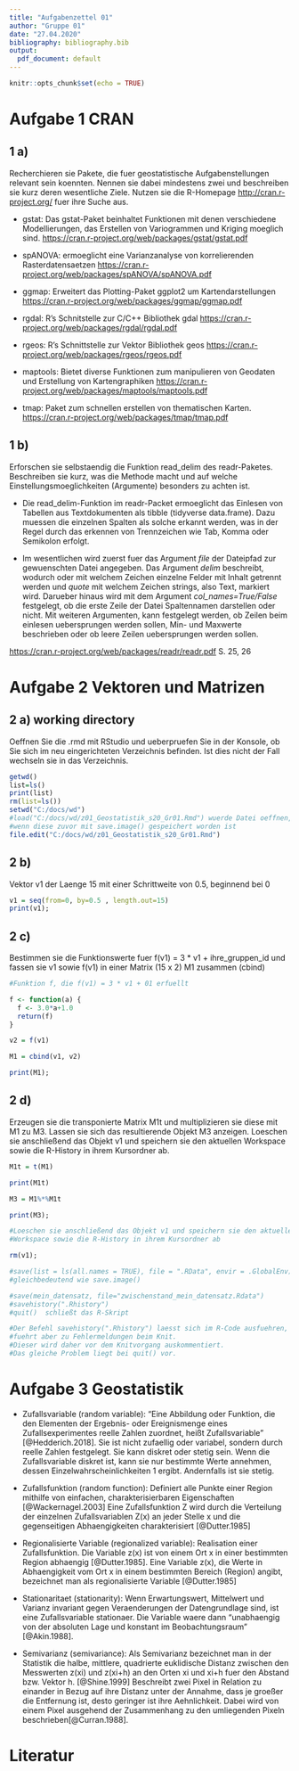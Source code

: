 ---
title: "Aufgabenzettel 01"
author: "Gruppe 01"
date: "27.04.2020"
bibliography: bibliography.bib
output:
  pdf_document: default
---

```{r setup, include=FALSE}
knitr::opts_chunk$set(echo = TRUE)
```

# Aufgabe 1 CRAN

## 1 a)

Recherchieren sie Pakete, die fuer geostatistische Aufgabenstellungen relevant sein koennten.
Nennen sie dabei mindestens zwei und beschreiben sie kurz deren wesentliche Ziele.
Nutzen sie die R-Homepage <http://cran.r-project.org/> fuer ihre Suche aus.

- gstat: Das gstat-Paket beinhaltet Funktionen mit denen verschiedene Modellierungen, das Erstellen von Variogrammen und Kriging moeglich sind.
  <https://cran.r-project.org/web/packages/gstat/gstat.pdf>

- spANOVA: ermoeglicht eine Varianzanalyse von korrelierenden Rasterdatensaetzen
  <https://cran.r-project.org/web/packages/spANOVA/spANOVA.pdf>

- ggmap: Erweitert das Plotting-Paket ggplot2 um Kartendarstellungen
  <https://cran.r-project.org/web/packages/ggmap/ggmap.pdf>
  
- rgdal: R’s Schnitstelle zur C/C++ Bibliothek gdal
  <https://cran.r-project.org/web/packages/rgdal/rgdal.pdf>

- rgeos: R’s Schnittstelle zur Vektor Bibliothek geos
  <https://cran.r-project.org/web/packages/rgeos/rgeos.pdf>

- maptools: Bietet diverse Funktionen zum manipulieren von Geodaten und Erstellung von Kartengraphiken
  <https://cran.r-project.org/web/packages/maptools/maptools.pdf>

- tmap: Paket zum schnellen erstellen von thematischen Karten.
  <https://cran.r-project.org/web/packages/tmap/tmap.pdf>


## 1 b) 

Erforschen sie selbstaendig die Funktion read_delim des readr-Paketes. Beschreiben sie kurz, was die Methode macht und auf welche Einstellungsmoeglichkeiten (Argumente) besonders zu achten ist.

- Die read_delim-Funktion im readr-Packet ermoeglicht das Einlesen von Tabellen aus
  Textdokumenten als tibble (tidyverse data.frame).
  Dazu muessen die einzelnen Spalten als solche erkannt werden,
  was in der Regel durch das erkennen von Trennzeichen wie Tab, Komma oder Semikolon erfolgt.

- Im wesentlichen wird zuerst fuer das Argument *file* der Dateipfad zur gewuenschten Datei angegeben. 
  Das Argument *delim* beschreibt, wodurch oder mit welchem Zeichen einzelne Felder mit Inhalt getrennt werden und *quote* mit welchem Zeichen strings, also Text, markiert wird. 
  Darueber hinaus wird mit dem Argument *col_names=True/False* festgelegt, ob die erste Zeile der Datei Spaltennamen darstellen oder nicht. Mit weiteren Argumenten, kann festgelegt werden, ob Zeilen beim einlesen uebersprungen werden sollen, Min- und Maxwerte beschrieben oder ob leere Zeilen uebersprungen werden sollen.

<https://cran.r-project.org/web/packages/readr/readr.pdf> S. 25, 26



# Aufgabe 2 Vektoren und Matrizen

## 2 a) working directory

Oeffnen Sie die .rmd mit RStudio und ueberpruefen Sie in der Konsole, 
ob Sie sich im neu eingerichteten Verzeichnis befinden. 
Ist dies nicht der Fall wechseln sie in das Verzeichnis.

```{r}

getwd()
list=ls()
print(list)
rm(list=ls())
setwd("C:/docs/wd")
#load("C:/docs/wd/z01_Geostatistik_s20_Gr01.Rmd") wuerde Datei oeffnen, 
#wenn diese zuvor mit save.image() gespeichert worden ist
file.edit("C:/docs/wd/z01_Geostatistik_s20_Gr01.Rmd")

```


## 2 b) 

Vektor v1 der Laenge 15 mit einer Schrittweite von 0.5, beginnend bei 0 

```{r}
v1 = seq(from=0, by=0.5 , length.out=15)
print(v1);
```

## 2 c)

Bestimmen sie die Funktionswerte fuer f(v1) = 3 * v1 + ihre_gruppen_id
und fassen sie v1 sowie f(v1) in einer Matrix (15 x 2) M1 zusammen (cbind)

```{r}
#Funktion f, die f(v1) = 3 * v1 + 01 erfuellt

f <- function(a) {
  f <- 3.0*a+1.0
  return(f)
}

v2 = f(v1)

M1 = cbind(v1, v2)

print(M1);

```


## 2 d)

Erzeugen sie die transponierte Matrix M1t und multiplizieren sie diese
mit M1 zu M3. Lassen sie sich das resultierende Objekt M3 anzeigen.
Loeschen sie anschließend das Objekt v1 und speichern sie den aktuellen
Workspace sowie die R-History in ihrem Kursordner ab.

```{r}

M1t = t(M1)

print(M1t)

M3 = M1%*%M1t

print(M3);

#Loeschen sie anschließend das Objekt v1 und speichern sie den aktuellen
#Workspace sowie die R-History in ihrem Kursordner ab

rm(v1);

#save(list = ls(all.names = TRUE), file = ".RData", envir = .GlobalEnv)
#gleichbedeutend wie save.image()

#save(mein_datensatz, file="zwischenstand_mein_datensatz.Rdata")
#savehistory(".Rhistory")
#quit()  schließt das R-Skript

#Der Befehl savehistory(".Rhistory") laesst sich im R-Code ausfuehren,
#fuehrt aber zu Fehlermeldungen beim Knit.
#Dieser wird daher vor dem Knitvorgang auskommentiert. 
#Das gleiche Problem liegt bei quit() vor. 

```



# Aufgabe 3 Geostatistik

- Zufallsvariable (random variable):
   "Eine Abbildung oder Funktion, die den Elementen der Ergebnis- oder Ereignismenge eines Zufallsexperimentes reelle Zahlen zuordnet,
   heißt Zufallsvariable" [@Hedderich.2018]. Sie ist nicht zufaellig oder variabel, sondern durch reelle Zahlen festgelegt.
   Sie kann diskret oder stetig sein. Wenn die Zufallsvariable diskret ist, kann sie nur bestimmte Werte annehmen, 
   dessen Einzelwahrscheinlichkeiten 1 ergibt. Andernfalls ist sie stetig.
   
- Zufallsfunktion (random function): 
  Definiert alle Punkte einer Region mithilfe von einfachen, charakterisierbaren Eigenschaften [@Wackernagel.2003]
  Eine Zufallsfunktion Z wird durch die Verteilung der einzelnen Zufallsvariablen Z(x) an jeder Stelle x und die gegenseitigen
  Abhaengigkeiten charakterisiert [@Dutter.1985]
   
- Regionalisierte Variable (regionalized variable):
  Realisation einer Zufallsfunktion. Die Variable z(x) ist von einem Ort x in einer bestimmten Region abhaengig [@Dutter.1985].
  Eine Variable z(x), die Werte in Abhaengigkeit vom Ort x in einem bestimmten Bereich (Region) angibt, 
  bezeichnet man als regionalisierte Variable [@Dutter.1985]

- Stationaritaet (stationarity):
  Wenn Erwartungswert, Mittelwert und Varianz invariant gegen Veraenderungen der Datengrundlage sind,
  ist eine Zufallsvariable stationaer. Die Variable waere dann "unabhaengig von der absoluten Lage und konstant im Beobachtungsraum" [@Akin.1988].

- Semivarianz (semivariance): 
  Als Semivarianz bezeichnet man in der Statistik die halbe, mittlere, quadrierte euklidische Distanz zwischen den Messwerten z(xi) und
  z(xi+h) an den Orten xi und xi+h fuer den Abstand bzw. Vektor h. [@Shine.1999]
  Beschreibt zwei Pixel in Relation zu einander in Bezug auf ihre Distanz unter der Annahme,
  dass je groeßer die Entfernung ist, desto geringer ist ihre Aehnlichkeit. 
  Dabei wird von einem Pixel ausgehend der Zusammenhang zu den umliegenden Pixeln beschrieben[@Curran.1988].
  

# Literatur

